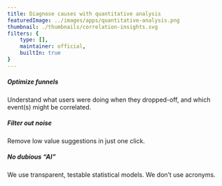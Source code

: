 ```yaml
---
title: Diagnose causes with quantitative analysis
featuredImage: ../images/apps/quantitative-analysis.png
thumbnail: ./thumbnails/correlation-insights.svg
filters: {
    type: [],
    maintainer: official,
    builtIn: true
}
---
```


<Section
    divider={false}
    title="Quantitative analysis features automatically suggest which events or user properties lead to success or failure using transparent, testable, statistical models."
    size="full"
    cols={3}
>
    <div>
        <h5>Optimize funnels</h5>
        <p>Understand what users were doing when they dropped-off, and which event(s) might be correlated.</p>
    </div>
    <div>
        <h5>Filter out noise</h5>
        <p>Remove low value suggestions in just one click.</p>
    </div>
    <div>
        <h5>No dubious “AI”</h5>
        <p>We use transparent, testable statistical models. We don’t use acronyms.</p>
    </div>
</Section>

<TutorialsSlider topic="quantitative analysis" />

<Section divider={false}>
    <Quote
        imageSource="/images/customers/anca.png"
        size="md"
        name="Anca Filip"
        title="Head of Product, Mention Me"
        quote={`"PostHog has helped us improve our product and get a much better understanding of our users than we've ever been able to before."`}
    />
</Section>
